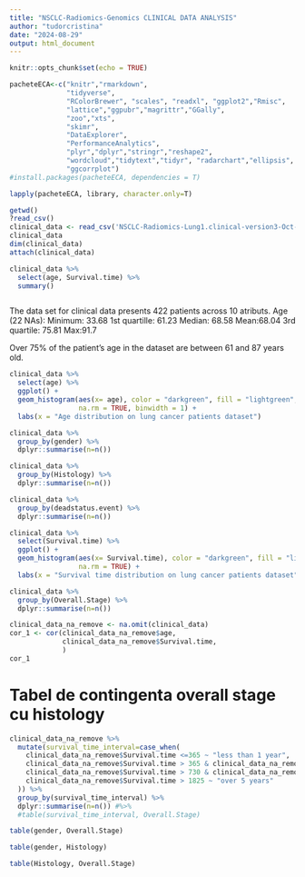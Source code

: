 ---
title: "NSCLC-Radiomics-Genomics CLINICAL DATA ANALYSIS"
author: "tudorcristina"
date: "2024-08-29"
output: html_document
---

```{r setup, include=FALSE}
knitr::opts_chunk$set(echo = TRUE)
```


```{r include=FALSE}
pacheteECA<-c("knitr","rmarkdown", 
              "tidyverse", 
              "RColorBrewer", "scales", "readxl", "ggplot2","Rmisc",
              "lattice","ggpubr","magrittr","GGally",
              "zoo","xts",
              "skimr",
              "DataExplorer",
              "PerformanceAnalytics",
              "plyr","dplyr","stringr","reshape2",
              "wordcloud","tidytext","tidyr", "radarchart","ellipsis",
              "ggcorrplot")
#install.packages(pacheteECA, dependencies = T)

lapply(pacheteECA, library, character.only=T)

```

```{r}
getwd()
?read_csv()
clinical_data <- read_csv('NSCLC-Radiomics-Lung1.clinical-version3-Oct-2019.csv')
clinical_data
dim(clinical_data)
attach(clinical_data)
```

```{r}
clinical_data %>% 
  select(age, Survival.time) %>% 
  summary()



```

The data set for clinical data presents 422 patients across 10 atributs.
Age (22 NAs):
Minimum: 33.68
1st quartille: 61.23
Median: 68.58
Mean:68.04
3rd quartile: 75.81
Max:91.7

Over 75% of the patient's age in the dataset are between 61 and 87 years old.


```{r}

clinical_data %>% 
  select(age) %>% 
  ggplot() +
  geom_histogram(aes(x= age), color = "darkgreen", fill = "lightgreen",
                 na.rm = TRUE, binwidth = 1) +
  labs(x = "Age distribution on lung cancer patients dataset")

```

```{r}

clinical_data %>% 
  group_by(gender) %>% 
  dplyr::summarise(n=n())

```

```{r}

clinical_data %>% 
  group_by(Histology) %>% 
  dplyr::summarise(n=n())

```


```{r}
clinical_data %>% 
  group_by(deadstatus.event) %>% 
  dplyr::summarise(n=n())


```

```{r}
clinical_data %>% 
  select(Survival.time) %>% 
  ggplot() +
  geom_histogram(aes(x= Survival.time), color = "darkgreen", fill = "lightgreen",
                 na.rm = TRUE) +
  labs(x = "Survival time distribution on lung cancer patients dataset")
```

```{r}
clinical_data %>% 
  group_by(Overall.Stage) %>% 
  dplyr::summarise(n=n())
```

```{r}

clinical_data_na_remove <- na.omit(clinical_data)
cor_1 <- cor(clinical_data_na_remove$age, 
             clinical_data_na_remove$Survival.time,
             )
cor_1


```
# Tabel de contingenta overall stage cu histology

```{r}

clinical_data_na_remove %>% 
  mutate(survival_time_interval=case_when(
    clinical_data_na_remove$Survival.time <=365 ~ "less than 1 year",
    clinical_data_na_remove$Survival.time > 365 & clinical_data_na_remove$Survival.time <= 730 ~ "between 1 - 2 years",
    clinical_data_na_remove$Survival.time > 730 & clinical_data_na_remove$Survival.time <= 1825 ~ "between 2 - 5 years",
    clinical_data_na_remove$Survival.time > 1825 ~ "over 5 years"
  )) %>% 
  group_by(survival_time_interval) %>% 
  dplyr::summarise(n=n()) #%>% 
  #table(survival_time_interval, Overall.Stage)

```




```{r}

table(gender, Overall.Stage)

```

```{r}

table(gender, Histology)

```

```{r}
table(Histology, Overall.Stage)
```


```{r}

```

```{r}

```



